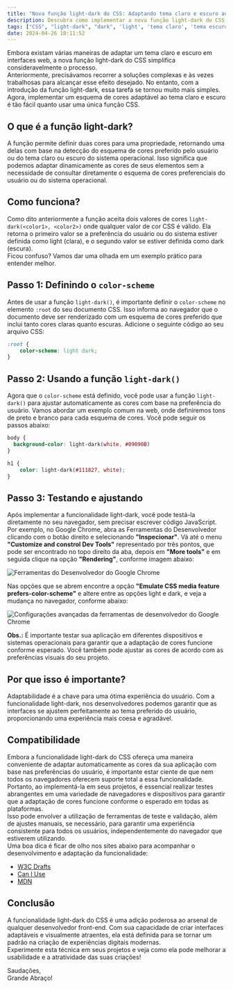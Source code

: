 ```yaml
---
title: "Nova função light-dark do CSS: Adaptando tema claro e escuro automaticamente"
description: Descubra como implementar a nova função light-dark do CSS, permitindo que suas interfaces web se ajustem automaticamente ao tema claro e escuro do sistema operacional ou às preferências do usuário.
tags: ["CSS", "light-dark", "dark", 'light', 'tema claro', 'tema escuro']
date: 2024-04-26 10:11:52
---
```


Embora existam várias maneiras de adaptar um tema claro e escuro em interfaces web, a nova função light-dark do CSS simplifica consideravelmente o processo.  
Anteriormente, precisávamos recorrer a soluções complexas e às vezes trabalhosas para alcançar esse efeito desejado. No entanto, com a introdução da função light-dark, essa tarefa se tornou muito mais simples. Agora, implementar um esquema de cores adaptável ao tema claro e escuro é tão fácil quanto usar uma única função CSS.

## O que é a função light-dark?

A função permite definir duas cores para uma propriedade, retornando uma delas com base na detecção do esquema de cores preferido pelo usuário ou do tema claro ou escuro do sistema operacional. Isso significa que podemos adaptar dinamicamente as cores de seus elementos sem a necessidade de consultar diretamente o esquema de cores preferenciais do usuário ou do sistema operacional.

## Como funciona?

Como dito anteriormente a função aceita dois valores de cores `light-dark(<color1>, <color2>)` onde qualquer valor de cor CSS é válido. Ela retorna o primeiro valor se a preferência do usuário ou do sistema estiver definida como light (clara), e o segundo valor se estiver definida como dark (escura).  
Ficou confuso? Vamos dar uma olhada em um exemplo prático para entender melhor.

## Passo 1: Definindo o `color-scheme`

Antes de usar a função `light-dark()`, é importante definir o `color-scheme` no elemento `:root` do seu documento CSS. Isso informa ao navegador que o documento deve ser renderizado com um esquema de cores preferido que inclui tanto cores claras quanto escuras. Adicione o seguinte código ao seu arquivo CSS:

```css
:root {
    color-scheme: light dark;
}
```

## Passo 2: Usando a função `light-dark()`

Agora que o `color-scheme` está definido, você pode usar a função `light-dark()` para ajustar automaticamente as cores com base na preferência do usuário. Vamos abordar um exemplo comum na web, onde definiremos tons de preto e branco para cada esquema de cores. Você pode seguir os passos abaixo:

```css
body {
  background-color: light-dark(white, #09090B)
}

h1 {
    color: light-dark(#111827, white);
}
```

## Passo 3: Testando e ajustando

Após implementar a funcionalidade light-dark, você pode testá-la diretamente no seu navegador, sem precisar escrever código JavaScript. Por exemplo, no Google Chrome, abra as Ferramentas do Desenvolvedor clicando com o botão direito e selecionando **"Inspecionar"**. Vá até o menu **"Customize and constrol Dev Tools"** representado por três pontos, que pode ser encontrado no topo direito da aba, depois em **"More tools"** e em seguida clique na opção **"Rendering"**, conforme imagem abaixo:

![Ferramentas do Desenvolvedor do Google Chrome](/images/uploads/dev-tools-1.png "Imagem Ferramentas do Desenvolvedor do Google Chrome")

Nas opções que se abrem encontre a opção **"Emulate CSS media feature prefers-color-scheme"** e altere entre as opções light e dark, e veja a mudança no navegador, conforme abaixo:

![Configurações avançadas da ferramentas de desenvolvedor do Google Chrome](/images/uploads/dev-tools-2.png "Configurações avançadas da ferramentas de desenvolvedor do Google Chrome")

**Obs.:** É importante testar sua aplicação em diferentes dispositivos e sistemas operacionais para garantir que a adaptação de cores funcione conforme esperado. Você também pode ajustar as cores de acordo com as preferências visuais do seu projeto.

## Por que isso é importante?

Adaptabilidade é a chave para uma ótima experiência do usuário. Com a funcionalidade light-dark, nos desenvolvedores podemos garantir que as interfaces se ajustem perfeitamente ao tema preferido do usuário, proporcionando uma experiência mais coesa e agradável.

## Compatibilidade

Embora a funcionalidade light-dark do CSS ofereça uma maneira conveniente de adaptar automaticamente as cores da sua aplicação com base nas preferências do usuário, é importante estar ciente de que nem todos os navegadores oferecem suporte total a essa funcionalidade.  
Portanto, ao implementá-la em seus projetos, é essencial realizar testes abrangentes em uma variedade de navegadores e dispositivos para garantir que a adaptação de cores funcione conforme o esperado em todas as plataformas.   
Isso pode envolver a utilização de ferramentas de teste e validação, além de ajustes manuais, se necessário, para garantir uma experiência consistente para todos os usuários, independentemente do navegador que estiverem utilizando.  
Uma boa dica é ficar de olho nos sites abaixo para acompanhar o desenvolvimento e adaptação da funcionalidade: 

- [W3C Drafts](https://drafts.csswg.org/css-color-5/#light-dark)  
- [Can I Use](https://caniuse.com/?search=light-dark)  
- [MDN](https://developer.mozilla.org/en-US/docs/Web/CSS/color_value/light-dark)

## Conclusão

A funcionalidade light-dark do CSS é uma adição poderosa ao arsenal de qualquer desenvolvedor front-end. Com sua capacidade de criar interfaces adaptáveis e visualmente atraentes, ela está definida para se tornar um padrão na criação de experiências digitais modernas.  
Experimente esta técnica em seus projetos e veja como ela pode melhorar a usabilidade e a atratividade das suas criações!

Saudações,  
Grande Abraço!
